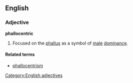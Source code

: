==English==

===Adjective===
'''phallocentric'''
# Focused on the [[phallus]] as a symbol of [[male]] [[dominance]].

====Related terms====
*[[phallocentrism]]

[[Category:English adjectives]]